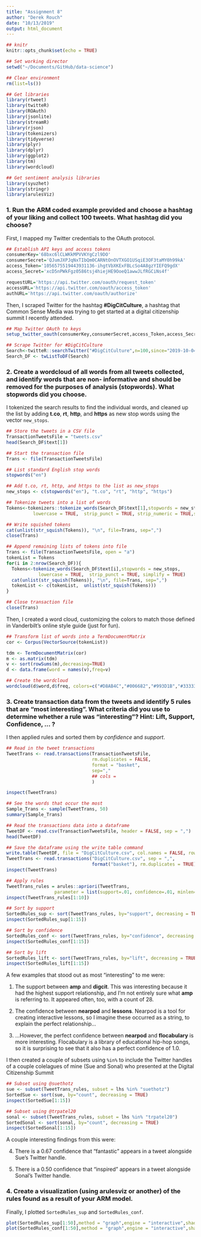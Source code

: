 ```yaml
---
title: "Assignment 8"
author: "Derek Rouch"
date: "10/13/2019"
output: html_document
---
```


```r
## knitr
knitr::opts_chunk$set(echo = TRUE)

## Set working director
setwd("~/Documents/GitHub/data-science")

## Clear environment
rm(list=ls())

## Get libraries
library(rtweet)
library(twitteR)
library(ROAuth)
library(jsonlite)
library(streamR)
library(rjson)
library(tokenizers)
library(tidyverse)
library(plyr)
library(dplyr)
library(ggplot2)
library(tm)
library(wordcloud)

## Get sentiment analysis libraries
library(syuzhet)
library(stringr)
library(arulesViz)
```

### 1. Run the ARM coded example provided and choose a hashtag of your liking and collect 100 tweets. What hashtag did you choose?

First, I mapped my Twitter credentials to the OAuth protocol.

```r
## Establish API keys and access tokens
consumerKey='68bxc6lCLWKkMPVVKYgCzl9DO'
consumerSecret='QJumJXPJqNxTIbQm0CARNtOnOVTXGO1USqiE3OF3taMY0h99kA'
access_Token='1056575519443931136-ihgtVbXKExFBLcSo4A8gzYIEFQ9gdX'
access_Secret='xcD5nPWkFgz0586tsj4hiejHE9OoeQ1awwJLfRGCiNs4f'

requestURL='https://api.twitter.com/oauth/request_token'
accessURL='https://api.twitter.com/oauth/access_token'
authURL='https://api.twitter.com/oauth/authorize'
```

Then, I scraped Twitter for the hashtag **#DigCitCulture**, a hashtag that Common Sense Media was trying to get started at a digital citizenship summit I recently attended.

```r
## Map Twitter OAuth to keys
setup_twitter_oauth(consumerKey,consumerSecret,access_Token,access_Secret)

## Scrape Twitter for #DigCitCulture
Search<-twitteR::searchTwitter("#DigCitCulture",n=100,since="2019-10-04")
Search_DF <- twListToDF(Search)
```

### 2. Create a wordcloud of all words from all tweets collected, and identify words that are non- informative and should be removed for the purposes of analysis (stopwords). What stopwords did you choose.

I tokenized the search results to find the individual words, and cleaned up the list by adding **t.co**, **rt**, **http**, and **https** as new stop words using the vector `new_stops`. 

```r
## Store the tweets in a CSV file 
TransactionTweetsFile = "tweets.csv"
head(Search_DF$text[1])

## Start the transaction file
Trans <- file(TransactionTweetsFile)

## List standard English stop words
stopwords("en")

## Add t.co, rt, http, and https to the list as new_stops
new_stops <- c(stopwords("en"), "t.co", "rt", "http", "https")

## Tokenize tweets into a list of words 
Tokens<-tokenizers::tokenize_words(Search_DF$text[1],stopwords = new_stops, 
          lowercase = TRUE,  strip_punct = TRUE, strip_numeric = TRUE,simplify = TRUE)

## Write squished tokens
cat(unlist(str_squish(Tokens)), "\n", file=Trans, sep=",")
close(Trans)

## Append remaining lists of tokens into file
Trans <- file(TransactionTweetsFile, open = "a")
tokenList = Tokens
for(i in 2:nrow(Search_DF)){
  Tokens<-tokenize_words(Search_DF$text[i],stopwords = new_stops, 
            lowercase = TRUE,  strip_punct = TRUE, simplify = TRUE)
  cat(unlist(str_squish(Tokens)), "\n", file=Trans, sep=",")
  tokenList <- c(tokenList,  unlist(str_squish(Tokens)))
}

## Close transaction file
close(Trans)
```

Then, I created a word cloud, customizing the colors to match those defined in Vanderbilt's online style guide (just for fun).

```r
## Transform list of words into a TermDocumentMatrix
cor <- Corpus(VectorSource(tokenList))

tdm <- TermDocumentMatrix(cor)
m <- as.matrix(tdm)
v <- sort(rowSums(m),decreasing=TRUE)
d <- data.frame(word = names(v),freq=v)

## Create the wordcloud
wordcloud(d$word,d$freq, colors=c("#D8AB4C","#006682","#993D1B","#333333","#464E21"), random.color = TRUE, min.freq = 3)
```

### 3. Create transaction data from the tweets and identify 5 rules that are “most interesting”. What criteria did you use to determine whether a rule was “interesting”? Hint: Lift, Support, Confidence, ... ?

I then applied rules and sorted them by *confidence* and *support*.

```r
## Read in the tweet transactions
TweetTrans <- read.transactions(TransactionTweetsFile,
                                rm.duplicates = FALSE,
                                format = "basket",
                                sep=","
                                ## cols =
                                )

inspect(TweetTrans)

## See the words that occur the most
Sample_Trans <- sample(TweetTrans, 50)
summary(Sample_Trans)

## Read the transactions data into a dataframe
TweetDF <- read.csv(TransactionTweetsFile, header = FALSE, sep = ",")
head(TweetDF)

## Save the dataframe using the write table command
write.table(TweetDF, file = "DigCitCulture.csv", col.names = FALSE, row.names = FALSE, sep = ",")
TweetTrans <- read.transactions("DigCitCulture.csv", sep = ",",
                                format("basket"), rm.duplicates = TRUE)
inspect(TweetTrans)

## Apply rules
TweetTrans_rules = arules::apriori(TweetTrans,
                  parameter = list(support=.01, confidence=.01, minlen=2))
inspect(TweetTrans_rules[1:10])

## Sort by support
SortedRules_sup <- sort(TweetTrans_rules, by="support", decreasing = TRUE)
inspect(SortedRules_sup[1:15])

## Sort by confidence
SortedRules_conf <- sort(TweetTrans_rules, by="confidence", decreasing = TRUE)
inspect(SortedRules_conf[1:15])

## Sort by lift
SortedRules_lift <- sort(TweetTrans_rules, by="lift", decreasing = TRUE)
inspect(SortedRules_lift[1:15])
```

A few examples that stood out as most "interesting" to me were:

1. The support between **amp** and **digcit**. This was interesting because it had the highest support relationship, and I'm not entirely sure what **amp** is referring to. It appeared often, too, with a count of 28.

2. The confidence between **nearpod** and **lessons**. Nearpod is a tool for creating interactive lessons, so I imagine these occurred as a string, to explain the perfect relationship...

3. ...However, the perfect confidence between **nearpod** and **flocabulary** is more interesting. Flocabulary is a library of educational hip-hop songs, so it is surprising to see that it also has a perfect confidence of 1.0.

I then created a couple of subsets using `%in%` to include the Twitter handles of a couple colelagues of mine (Sue and Sonal) who presented at the Digital Citizenship Summit

```r
## Subset using @suethotz
sue <- subset(TweetTrans_rules, subset = lhs %in% "suethotz")
SortedSue <- sort(sue, by="count", decreasing = TRUE)
inspect(SortedSue[1:15])

## Subset using @trpatel20
sonal <- subset(TweetTrans_rules, subset = lhs %in% "trpatel20")
SortedSonal <- sort(sonal, by="count", decreasing = TRUE)
inspect(SortedSonal[1:15])
```

A couple interesting findings from this were:

4. There is a 0.67 confidence that "fantastic" appears in a tweet alongside Sue's Twitter handle.

5. There is a 0.50 confidence that "inspired" appears in a tweet alongside Sonal's Twitter handle.

### 4. Create a visualization (using arulesviz or another) of the rules found as a result of your ARM model.

Finally, I plotted `SortedRules_sup` and `SortedRules_conf`.

```r
plot(SortedRules_sup[1:50],method = "graph",engine = "interactive",shading = "confidence")
plot(SortedRules_conf[1:50],method = "graph",engine = "interactive",shading = "confidence")
```

